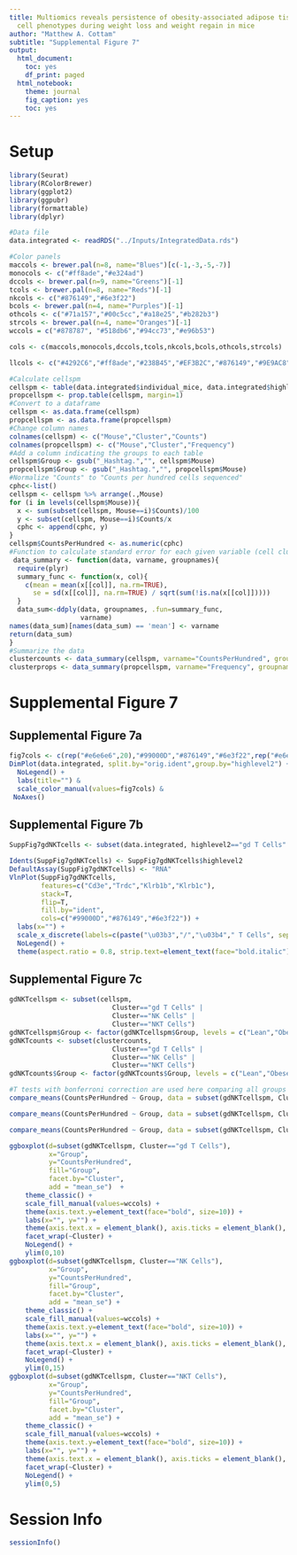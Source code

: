```yaml
---
title: Multiomics reveals persistence of obesity-associated adipose tissue immune
  cell phenotypes during weight loss and weight regain in mice
author: "Matthew A. Cottam"
subtitle: "Supplemental Figure 7"
output:
  html_document:
    toc: yes
    df_print: paged
  html_notebook:
    theme: journal
    fig_caption: yes
    toc: yes
---
```


# Setup

```r
library(Seurat)
library(RColorBrewer)
library(ggplot2)
library(ggpubr)
library(formattable)
library(dplyr)

#Data file
data.integrated <- readRDS("../Inputs/IntegratedData.rds")

#Color panels
maccols <- brewer.pal(n=8, name="Blues")[c(-1,-3,-5,-7)]
monocols <- c("#ff8ade","#e324ad")
dccols <- brewer.pal(n=9, name="Greens")[-1]
tcols <- brewer.pal(n=8, name="Reds")[-1]
nkcols <- c("#876149","#6e3f22")
bcols <- brewer.pal(n=4, name="Purples")[-1]
othcols <- c("#71a157","#00c5cc","#a18e25","#b282b3")
strcols <- brewer.pal(n=4, name="Oranges")[-1]
wccols = c("#878787", "#518db6","#94cc73","#e96b53")

cols <- c(maccols,monocols,dccols,tcols,nkcols,bcols,othcols,strcols)

llcols <- c("#4292C6","#ff8ade","#238B45","#EF3B2C","#876149","#9E9AC8","#71a157","#00c5cc","#a18e25","#b282b3","#FD8D3C")

#Calculate cellspm
cellspm <- table(data.integrated$individual_mice, data.integrated$highlevel2)
propcellspm <- prop.table(cellspm, margin=1)
#Convert to a dataframe
cellspm <- as.data.frame(cellspm)
propcellspm <- as.data.frame(propcellspm)
#Change column names
colnames(cellspm) <- c("Mouse","Cluster","Counts")
colnames(propcellspm) <- c("Mouse","Cluster","Frequency")
#Add a column indicating the groups to each table
cellspm$Group <- gsub("_Hashtag.","", cellspm$Mouse)
propcellspm$Group <- gsub("_Hashtag.","", propcellspm$Mouse)
#Normalize "Counts" to "Counts per hundred cells sequenced"
cphc<-list()
cellspm <- cellspm %>% arrange(.,Mouse)
for (i in levels(cellspm$Mouse)){
  x <- sum(subset(cellspm, Mouse==i)$Counts)/100
  y <- subset(cellspm, Mouse==i)$Counts/x
  cphc <- append(cphc, y)
}
cellspm$CountsPerHundred <- as.numeric(cphc)
#Function to calculate standard error for each given variable (cell cluster)
 data_summary <- function(data, varname, groupnames){
  require(plyr)
  summary_func <- function(x, col){
    c(mean = mean(x[[col]], na.rm=TRUE),
      se = sd(x[[col]], na.rm=TRUE) / sqrt(sum(!is.na(x[[col]]))))
  }
  data_sum<-ddply(data, groupnames, .fun=summary_func,
                  varname)
names(data_sum)[names(data_sum) == 'mean'] <- varname
return(data_sum)
}
#Summarize the data
clustercounts <- data_summary(cellspm, varname="CountsPerHundred", groupnames=c("Group","Cluster"))
clusterprops <- data_summary(propcellspm, varname="Frequency", groupnames=c("Group","Cluster"))
```

# Supplemental Figure 7 

## Supplemental Figure 7a
```r
fig7cols <- c(rep("#e6e6e6",20),"#99000D","#876149","#6e3f22",rep("#e6e6e6",10))
DimPlot(data.integrated, split.by="orig.ident",group.by="highlevel2") + 
  NoLegend() + 
  labs(title="") &
  scale_color_manual(values=fig7cols) &
 NoAxes()
```

## Supplemental Figure 7b

```r
SuppFig7gdNKTcells <- subset(data.integrated, highlevel2=="gd T Cells" | highlevel2=="NK Cells" | highlevel2=="NKT Cells" )
```

```r
Idents(SuppFig7gdNKTcells) <- SuppFig7gdNKTcells$highlevel2
DefaultAssay(SuppFig7gdNKTcells) <- "RNA"
VlnPlot(SuppFig7gdNKTcells, 
        features=c("Cd3e","Trdc","Klrb1b","Klrb1c"), 
        stack=T, 
        flip=T,
        fill.by="ident",
        cols=c("#99000D","#876149","#6e3f22")) +
  labs(x="") + 
  scale_x_discrete(labels=c(paste("\u03b3","/","\u03b4"," T Cells", sep=""),"NK Cells","NKT Cells")) + 
  NoLegend() +
  theme(aspect.ratio = 0.8, strip.text=element_text(face="bold.italic"), axis.text.x=element_text(size=14)) 
```

## Supplemental Figure 7c

```r
gdNKTcellspm <- subset(cellspm, 
                          Cluster=="gd T Cells" | 
                          Cluster=="NK Cells" | 
                          Cluster=="NKT Cells")
gdNKTcellspm$Group <- factor(gdNKTcellspm$Group, levels = c("Lean","Obese","WL","WC"))
gdNKTcounts <- subset(clustercounts, 
                          Cluster=="gd T Cells" | 
                          Cluster=="NK Cells" | 
                          Cluster=="NKT Cells")
gdNKTcounts$Group <- factor(gdNKTcounts$Group, levels = c("Lean","Obese","WL","WC"))
```

```r
#T tests with bonferroni correction are used here comparing all groups to the reference lean control group.
compare_means(CountsPerHundred ~ Group, data = subset(gdNKTcellspm, Cluster=="gd T Cells"), method="t.test", p.adjust.method = "bonferroni")

compare_means(CountsPerHundred ~ Group, data = subset(gdNKTcellspm, Cluster=="NK Cells"), method="t.test", p.adjust.method = "bonferroni")

compare_means(CountsPerHundred ~ Group, data = subset(gdNKTcellspm, Cluster=="NKT Cells"), method="t.test", p.adjust.method = "bonferroni")
```

```r
ggboxplot(d=subset(gdNKTcellspm, Cluster=="gd T Cells"), 
          x="Group", 
          y="CountsPerHundred",  
          fill="Group", 
          facet.by="Cluster", 
          add = "mean_se")  +
    theme_classic() +
    scale_fill_manual(values=wccols) +
    theme(axis.text.y=element_text(face="bold", size=10)) + 
    labs(x="", y="") +
    theme(axis.text.x = element_blank(), axis.ticks = element_blank(), strip.text = element_text(face="bold", size=10)) +
    facet_wrap(~Cluster) + 
    NoLegend() + 
    ylim(0,10)
ggboxplot(d=subset(gdNKTcellspm, Cluster=="NK Cells"), 
          x="Group", 
          y="CountsPerHundred",  
          fill="Group", 
          facet.by="Cluster", 
          add = "mean_se") +
    theme_classic() +
    scale_fill_manual(values=wccols) +
    theme(axis.text.y=element_text(face="bold", size=10)) + 
    labs(x="", y="") +
    theme(axis.text.x = element_blank(), axis.ticks = element_blank(), strip.text = element_text(face="bold", size=10)) +
    facet_wrap(~Cluster) + 
    NoLegend() + 
    ylim(0,15)
ggboxplot(d=subset(gdNKTcellspm, Cluster=="NKT Cells"), 
          x="Group", 
          y="CountsPerHundred",  
          fill="Group", 
          facet.by="Cluster", 
          add = "mean_se") +
    theme_classic() +
    scale_fill_manual(values=wccols) +
    theme(axis.text.y=element_text(face="bold", size=10)) + 
    labs(x="", y="") +
    theme(axis.text.x = element_blank(), axis.ticks = element_blank(), strip.text = element_text(face="bold", size=10)) +
    facet_wrap(~Cluster) + 
    NoLegend() + 
    ylim(0,5)
```

# Session Info

```r
sessionInfo()
```

